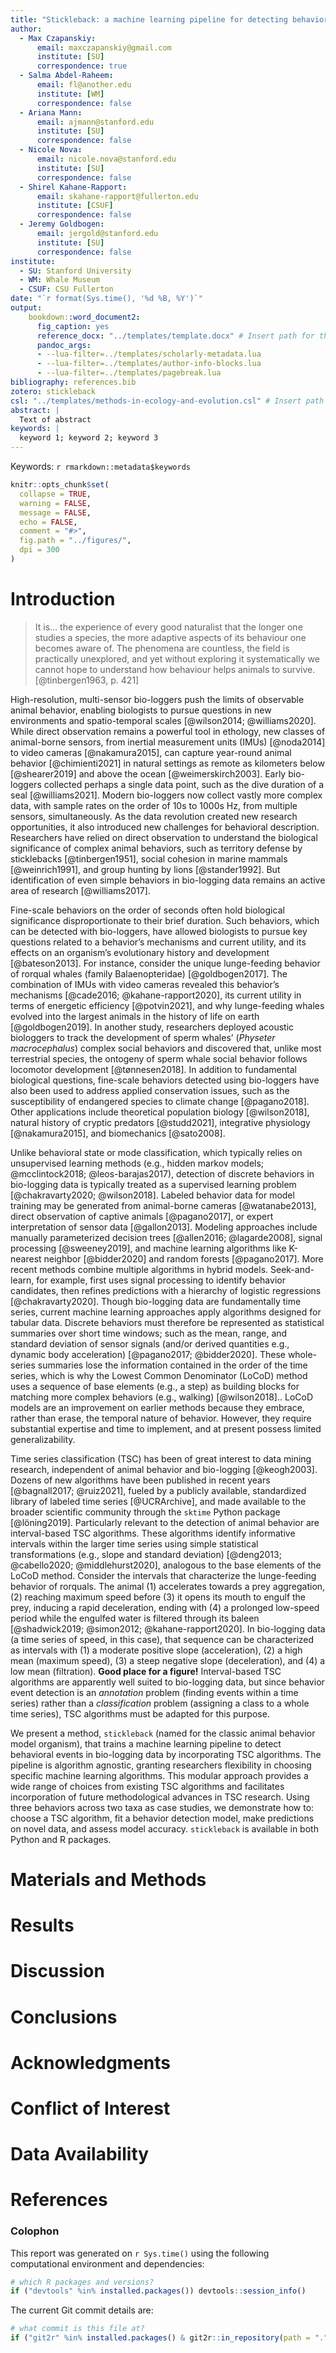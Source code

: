 ```yaml
---
title: "Stickleback: a machine learning pipeline for detecting behavioral events in bio-logging data"
author:
  - Max Czapanskiy:
      email: maxczapanskiy@gmail.com
      institute: [SU]
      correspondence: true
  - Salma Abdel-Raheem:
      email: fl@another.edu
      institute: [WM]
      correspondence: false
  - Ariana Mann:
      email: ajmann@stanford.edu
      institute: [SU]
      correspondence: false
  - Nicole Nova:
      email: nicole.nova@stanford.edu
      institute: [SU]
      correspondence: false
  - Shirel Kahane-Rapport:
      email: skahane-rapport@fullerton.edu
      institute: [CSUF]
      correspondence: false
  - Jeremy Goldbogen:
      email: jergold@stanford.edu
      institute: [SU]
      correspondence: false
institute:
  - SU: Stanford University
  - WM: Whale Museum
  - CSUF: CSU Fullerton
date: "`r format(Sys.time(), '%d %B, %Y')`"
output: 
    bookdown::word_document2:
      fig_caption: yes
      reference_docx: "../templates/template.docx" # Insert path for the DOCX file
      pandoc_args:
      - --lua-filter=../templates/scholarly-metadata.lua
      - --lua-filter=../templates/author-info-blocks.lua
      - --lua-filter=../templates/pagebreak.lua
bibliography: references.bib
zotero: stickleback
csl: "../templates/methods-in-ecology-and-evolution.csl" # Insert path for the bib-style
abstract: |
  Text of abstract
keywords: |
  keyword 1; keyword 2; keyword 3
---
```


<!-- This is the format for text comments that will be ignored during renderings. Do not put R code in these comments because it will not be ignored. -->

<!-- With the following code you can access and display values from the yml header above. -->

Keywords: `r rmarkdown::metadata$keywords`

<!-- The following code chunk defines some general settings how code chunks should behave. -->

```r
knitr::opts_chunk$set(
  collapse = TRUE,
  warning = FALSE,
  message = FALSE,
  echo = FALSE,
  comment = "#>",
  fig.path = "../figures/",
  dpi = 300
)
```

<!-- The actual document text starts here: -->

# Introduction

> It is... the experience of every good naturalist that the longer one studies a species, the more adaptive aspects of its behaviour one becomes aware of. The phenomena are countless, the field is practically unexplored, and yet without exploring it systematically we cannot hope to understand how behaviour helps animals to survive. [@tinbergen1963, p. 421]

High-resolution, multi-sensor bio-loggers push the limits of observable animal behavior, enabling biologists to pursue questions in new environments and spatio-temporal scales [@wilson2014; @williams2020]. While direct observation remains a powerful tool in ethology, new classes of animal-borne sensors, from inertial measurement units (IMUs) [@noda2014] to video cameras [@nakamura2015], can capture year-round animal behavior [@chimienti2021] in natural settings as remote as kilometers below [@shearer2019] and above the ocean [@weimerskirch2003]. Early bio-loggers collected perhaps a single data point, such as the dive duration of a seal [@williams2021]. Modern bio-loggers now collect vastly more complex data, with sample rates on the order of 10s to 1000s Hz, from multiple sensors, simultaneously. As the data revolution created new research opportunities, it also introduced new challenges for behavioral description. Researchers have relied on direct observation to understand the biological significance of complex animal behaviors, such as territory defense by sticklebacks [@tinbergen1951], social cohesion in marine mammals [@weinrich1991], and group hunting by lions [@stander1992]. But identification of even simple behaviors in bio-logging data remains an active area of research [@williams2017].

Fine-scale behaviors on the order of seconds often hold biological significance disproportionate to their brief duration. Such behaviors, which can be detected with bio-loggers, have allowed biologists to pursue key questions related to a behavior's mechanisms and current utility, and its effects on an organism's evolutionary history and development [@bateson2013]. For instance, consider the unique lunge-feeding behavior of rorqual whales (family Balaenopteridae) [@goldbogen2017]. The combination of IMUs with video cameras revealed this behavior's mechanisms [@cade2016; @kahane-rapport2020], its current utility in terms of energetic efficiency [@potvin2021], and why lunge-feeding whales evolved into the largest animals in the history of life on earth [@goldbogen2019]. In another study, researchers deployed acoustic biologgers to track the development of sperm whales' (*Physeter macrocephalus*) complex social behaviors and discovered that, unlike most terrestrial species, the ontogeny of sperm whale social behavior follows locomotor development [@tønnesen2018]. In addition to fundamental biological questions, fine-scale behaviors detected using bio-loggers have also been used to address applied conservation issues, such as the susceptibility of endangered species to climate change [@pagano2018]. Other applications include theoretical population biology [@wilson2018], natural history of cryptic predators [@studd2021], integrative physiology [@nakamura2015], and biomechanics [@sato2008].

Unlike behavioral state or mode classification, which typically relies on unsupervised learning methods (e.g., hidden markov models; @mcclintock2018; @leos-barajas2017), detection of discrete behaviors in bio-logging data is typically treated as a supervised learning problem [@chakravarty2020; @wilson2018]. Labeled behavior data for model training may be generated from animal-borne cameras [@watanabe2013], direct observation of captive animals [@pagano2017], or expert interpretation of sensor data [@gallon2013]. Modeling approaches include manually parameterized decision trees [@allen2016; @lagarde2008], signal processing [@sweeney2019], and machine learning algorithms like K-nearest neighbor [@bidder2020] and random forests [@pagano2017]. More recent methods combine multiple algorithms in hybrid models. Seek-and-learn, for example, first uses signal processing to identify behavior candidates, then refines predictions with a hierarchy of logistic regressions [@chakravarty2020]. Though bio-logging data are fundamentally time series, current machine learning approaches apply algorithms designed for tabular data. Discrete behaviors must therefore be represented as statistical summaries over short time windows; such as the mean, range, and standard deviation of sensor signals (and/or derived quantities e.g., dynamic body acceleration) [@pagano2017; @bidder2020]. These whole-series summaries lose the information contained in the order of the time series, which is why the Lowest Common Denominator (LoCoD) method uses a sequence of base elements (e.g., a step) as building blocks for matching more complex behaviors (e.g., walking) [@wilson2018].. LoCoD models are an improvement on earlier methods because they embrace, rather than erase, the temporal nature of behavior. However, they require substantial expertise and time to implement, and at present possess limited generalizability.

Time series classification (TSC) has been of great interest to data mining research, independent of animal behavior and bio-logging [@keogh2003]. Dozens of new algorithms have been published in recent years [@bagnall2017; @ruiz2021], fueled by a publicly available, standardized library of labeled time series [@UCRArchive], and made available to the broader scientific community through the `sktime` Python package [@löning2019]. Particularly relevant to the detection of animal behavior are interval-based TSC algorithms. These algorithms identify informative intervals within the larger time series using simple statistical transformations (e.g., slope and standard deviation) [@deng2013; @cabello2020; @middlehurst2020], analogous to the base elements of the LoCoD method. Consider the intervals that characterize the lunge-feeding behavior of rorquals. The animal (1) accelerates towards a prey aggregation, (2) reaching maximum speed before (3) it opens its mouth to engulf the prey, inducing a rapid deceleration, ending with (4) a prolonged low-speed period while the engulfed water is filtered through its baleen [@shadwick2019; @simon2012; @kahane-rapport2020]. In bio-logging data (a time series of speed, in this case), that sequence can be characterized as intervals with (1) a moderate positive slope (acceleration), (2) a high mean (maximum speed), (3) a steep negative slope (deceleration), and (4) a low mean (filtration). **Good place for a figure!** Interval-based TSC algorithms are apparently well suited to bio-logging data, but since behavior event detection is an *annotation* problem (finding events within a time series) rather than a *classification* problem (assigning a class to a whole time series), TSC algorithms must be adapted for this purpose.

We present a method, `stickleback` (named for the classic animal behavior model organism), that trains a machine learning pipeline to detect behavioral events in bio-logging data by incorporating TSC algorithms. The pipeline is algorithm agnostic, granting researchers flexibility in choosing specific machine learning algorithms. This modular approach provides a wide range of choices from existing TSC algorithms and facilitates incorporation of future methodological advances in TSC research. Using three behaviors across two taxa as case studies, we demonstrate how to: choose a TSC algorithm, fit a behavior detection model, make predictions on novel data, and assess model accuracy. `stickleback` is available in both Python and R packages.

# Materials and Methods

# Results

# Discussion

# Conclusions

# Acknowledgments

# Conflict of Interest

# Data Availability

<!-- The following line inserts a page break  -->

\newpage

# References

<!-- The following line ensures the references appear here for the MS Word or HTML output files, rather than right at the end of the document (this will not work for PDF files):  -->

::: {#refs}
:::

\newpage

### Colophon

This report was generated on `r Sys.time()` using the following computational environment and dependencies:

```r
# which R packages and versions?
if ("devtools" %in% installed.packages()) devtools::session_info()
```

The current Git commit details are:

```r
# what commit is this file at? 
if ("git2r" %in% installed.packages() & git2r::in_repository(path = ".")) git2r::repository(here::here())  
```
